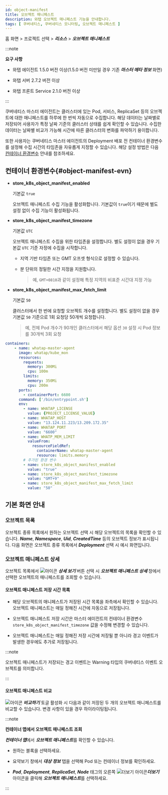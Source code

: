```yaml
---
id: object-manifest
title: 오브젝트 매니페스트
description: 와탭 오브젝트 매니페스트 기능을 안내합니다.
tags: [ 쿠버네티스, 쿠버네티스 모니터링, 오브젝트 매니페스트 ]
---
```


홈 화면 > 프로젝트 선택 > ***리소스*** > ***오브젝트 매니페스트*** 

:::note 

**요구 사항**

* 와탭 에이전트 1.5.0 버전 이상(1.5.0 버전 미만일 경우 기존 ***마스터 메타 정보*** 화면)

* 와탭 서버 2.7.2 버전 이상 

* 와탭 프론트 Service 2.1.0 버전 이상

:::

쿠버네티스 마스터 에이전트는 클러스터에 있는 Pod, 서비스, ReplicaSet 등의 오브젝트에 대한 매니페스트를 하루에 한 번씩 자동으로 수집합니다. 해당 데이터는 날짜별로 저장되어 사용자가 특정 날짜 기준의 클러스터 상태를 쉽게 확인할 수 있습니다. 수집한 데이터는 날짜별 비교가 가능해 시간에 따른 클러스터의 변화를 파악하기 용이합니다. 

또한 사용자는 쿠버네티스 마스터 에이전트의 Deployment 배포 전 컨테이너 환경변수를 설정해 수집 시간의 타임존을 자유롭게 지정할 수 있습니다. 해당 설정 방법은 다음 [컨테이너 환경변수](#object-manifest-evn) 안내를 참조하세요. 

## 컨테이너 환경변수{#object-manifest-evn}

* **store_k8s_object_manifest_enabled**

  기본값 `true`

  오브젝트 매니페스트 수집 기능을 활성화합니다. 기본값이 `true`이기 때문에 별도 설정 없이 수집 기능이 활성화됩니다.

* **store_k8s_object_manifest_timezone**

  기본값 `UTC`

  오브젝트 매니페스트 수집을 위한 타임존을 설정합니다. 별도 설정이 없을 경우 기본값 `UTC` 기준 자정에 수집을 시작합니다. 
  
  * 지역 기반 타임존 또는 GMT 오프셋 형식으로 설정할 수 있습니다. 

  * 분 단위의 정밀한 시간 지정을 지원합니다. 

    > 예, `GMT+0810`과 같이 설정해 특정 지역의 비표준 시간대 지정 가능

* **store_k8s_object_manifest_max_fetch_limit**

  기본값 `50`

  클러스터에서 한 번에 요청할 오브젝트 개수를 설정합니다. 별도 설정이 없을 경우 기본값 `50` 기준으로 1회 요청당 50개씩 요청합니다. 

  > 예, 전체 Pod 개수가 90개인 클러스터에서 해당 옵션 `30` 설정 시 Pod 정보를 30개씩 3회 요청


```yaml title='Example'
containers:
	- name: whatap-master-agent
	  image: whatap/kube_mon
	  resources:
	    requests:
	      memory: 300Mi
	      cpu: 100m
	    limits:
	      memory: 350Mi
	      cpu: 200m
	  ports:
	    - containerPort: 6600
	  command: ['/bin/entrypoint.sh']
	  env:
	    - name: WHATAP_LICENSE
	      value: {PROJECT_LICENSE_VALUE}
	    - name: WHATAP_HOST
	      value: "13.124.11.223/13.209.172.35"
	    - name: WHATAP_PORT
	      value: "6600"
	    - name: WHATP_MEM_LIMIT
	      valueFrom:
	        resourceFieldRef:
	          containerName: whatap-master-agent
	          resource: limits.memory
	    # 추가된 환경 변수
	    - name: store_k8s_object_manifest_enabled
	      value: "true"
	    - name: store_k8s_object_manifest_timezone
	      value: "GMT+9"
	    - name: store_k8s_object_manifest_max_fetch_limit
	      value: "50"
```

## 기본 화면 안내 

### 오브젝트 목록 

오브젝트 종류 목록에서 원하는 오브젝트 선택 시 해당 오브젝트의 목록을 확인할 수 있습니다. ***Name***, ***Namespace***, ***Uid***, ***CreatedTime*** 등의 오브젝트 정보가 표시됩니다. 다음 화면은 오브젝트 종류 목록에서 ***Deployment*** 선택 시 예시 화면입니다.

<ImgLang img='k8s-object-manifest.png' desc='오브젝트 매니페스트' />

### 오브젝트 매니페스트 상세 

오브젝트 목록에서 ![아이콘](/img/ico-detail-view.svg) ***상세 보기*** 버튼 선택 시 ***오브젝트 매니페스트 상세*** 창에서 선택한 오브젝트의 매니페스트를 조회할 수 있습니다. 

<ImgLang img='k8s-object-manifest-detail.png' desc='오브젝트 매니페스트 상세' />

#### 오브젝트 매니페스트 저장 시간 목록

* 해당 오브젝트의 매니페스트가 저장된 시간 목록을 좌측에서 확인할 수 있습니다. 오브젝트 매니페스트는 매일 정해진 시간에 자동으로 저장됩니다.

* 오브젝트 매니페스트 저장 시간은 마스터 에이전트의 컨테이너 환경변수 `store_k8s_object_manifest_timezone` 값을 수정해 변경할 수 있습니다. 

* 오브젝트 매니페스트는 매일 정해진 저장 시간에 저장될 뿐 아니라 경고 이벤트가 발생한 경우에도 추가로 저장됩니다. 

:::note 

오브젝트 매니페스트가 저장되는 경고 이벤트는 Warning 타입의 쿠버네티스 이벤트 오브젝트를 의미합니다.

:::

#### 오브젝트 매니페스트 비교 

![아이콘](/img/ic-toggle-on.svg) ***비교하기*** 토글 활성화 시 다음과 같이 저장된 두 개의 오브젝트 매니페스트를 비교할 수 있습니다. 변경 사항이 있을 경우 하이라이팅됩니다. 

<ImgLang img='k8s-object-manifest-compare.png' desc='오브젝트 매니페스트 비교하기' />


:::note 

**컨테이너 맵에서 오브젝트 매니페스트 조회**

***컨테이너 맵***에서 ***오브젝트 매니페스트***를 확인할 수 있습니다. 

<ImgLang img='k8s-object-manifest-cm.png' desc='컨테이너 맵에서 오브젝트 매니페스트 조회' />

* 원하는 블록을 선택하세요. 

* 요약보기 창에서 ***대상 정보*** 탭을 선택해 Pod 또는 컨테이너 정보를 확인하세요.  

* ***Pod***, ***Deployment***, ***ReplicaSet***, ***Node*** 태그의 오른쪽 ![더보기 아이콘](/img/ico-more.svg)***더보기*** 아이콘을 클릭해 ***오브젝트 매니페스트***를 선택하세요.

:::